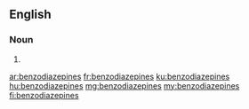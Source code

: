 ==English==

===Noun===
{{head|en|noun plural form}}

# {{plural of|benzodiazepine|lang=en}}

[[ar:benzodiazepines]]
[[fr:benzodiazepines]]
[[ku:benzodiazepines]]
[[hu:benzodiazepines]]
[[mg:benzodiazepines]]
[[my:benzodiazepines]]
[[fi:benzodiazepines]]